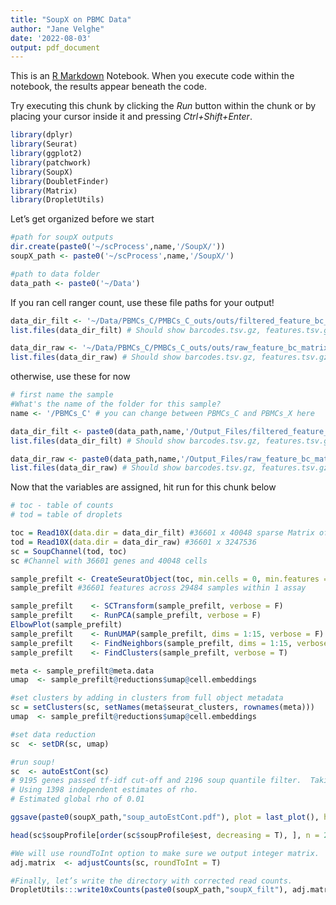 ```yaml
---
title: "SoupX on PBMC Data"
author: "Jane Velghe"
date: '2022-08-03'
output: pdf_document
---
```


This is an [R Markdown](http://rmarkdown.rstudio.com) Notebook. When you execute code within the notebook, the results appear beneath the code. 

Try executing this chunk by clicking the *Run* button within the chunk or by placing your cursor inside it and pressing *Ctrl+Shift+Enter*. 

```r
library(dplyr)
library(Seurat)
library(ggplot2)
library(patchwork)
library(SoupX)
library(DoubletFinder)
library(Matrix)
library(DropletUtils)
```

Let's get organized before we start
```r
#path for soupX outputs
dir.create(paste0('~/scProcess',name,'/SoupX/'))
soupX_path <- paste0('~/scProcess',name,'/SoupX/')

#path to data folder
data_path <- paste0('~/Data')
```

If you ran cell ranger count, use these file paths for your output!
```r
data_dir_filt <- '~/Data/PBMCs_C/PMBCs_C_outs/outs/filtered_feature_bc_matrix'
list.files(data_dir_filt) # Should show barcodes.tsv.gz, features.tsv.gz, and matrix.mtx.gz

data_dir_raw <- '~/Data/PBMCs_C/PMBCs_C_outs/outs/raw_feature_bc_matrix'
list.files(data_dir_raw) # Should show barcodes.tsv.gz, features.tsv.gz, and matrix.mtx.gz
```

otherwise, use these for now
```r
# first name the sample
#What's the name of the folder for this sample?
name <- '/PBMCs_C' # you can change between PBMCs_C and PBMCs_X here

data_dir_filt <- paste0(data_path,name,'/Output_Files/filtered_feature_bc_matrix')
list.files(data_dir_filt) # Should show barcodes.tsv.gz, features.tsv.gz, and matrix.mtx.gz

data_dir_raw <- paste0(data_path,name,'/Output_Files/raw_feature_bc_matrix')
list.files(data_dir_raw) # Should show barcodes.tsv.gz, features.tsv.gz, and matrix.mtx.gz
```

Now that the variables are assigned, hit run for this chunk below
```r
# toc - table of counts
# tod = table of droplets

toc = Read10X(data.dir = data_dir_filt) #36601 x 40048 sparse Matrix of class "dgCMatrix"
tod = Read10X(data.dir = data_dir_raw) #36601 x 3247536
sc = SoupChannel(tod, toc)
sc #Channel with 36601 genes and 40048 cells

sample_prefilt <- CreateSeuratObject(toc, min.cells = 0, min.features = 0)
sample_prefilt #36601 features across 29484 samples within 1 assay 

sample_prefilt    <- SCTransform(sample_prefilt, verbose = F)
sample_prefilt    <- RunPCA(sample_prefilt, verbose = F)
ElbowPlot(sample_prefilt)
sample_prefilt    <- RunUMAP(sample_prefilt, dims = 1:15, verbose = F)
sample_prefilt    <- FindNeighbors(sample_prefilt, dims = 1:15, verbose = F)
sample_prefilt    <- FindClusters(sample_prefilt, verbose = T)

meta <- sample_prefilt@meta.data
umap  <- sample_prefilt@reductions$umap@cell.embeddings

#set clusters by adding in clusters from full object metadata
sc = setClusters(sc, setNames(meta$seurat_clusters, rownames(meta)))
umap  <- sample_prefilt@reductions$umap@cell.embeddings

#set data reduction
sc  <- setDR(sc, umap)

#run soup!
sc  <- autoEstCont(sc)
# 9195 genes passed tf-idf cut-off and 2196 soup quantile filter.  Taking the top 100.
# Using 1398 independent estimates of rho.
# Estimated global rho of 0.01

ggsave(paste0(soupX_path,"soup_autoEstCont.pdf"), plot = last_plot(), height = 8, width = 10)

head(sc$soupProfile[order(sc$soupProfile$est, decreasing = T), ], n = 20)

#We will use roundToInt option to make sure we output integer matrix.
adj.matrix  <- adjustCounts(sc, roundToInt = T)

#Finally, let’s write the directory with corrected read counts.
DropletUtils:::write10xCounts(paste0(soupX_path,"soupX_filt"), adj.matrix)
```